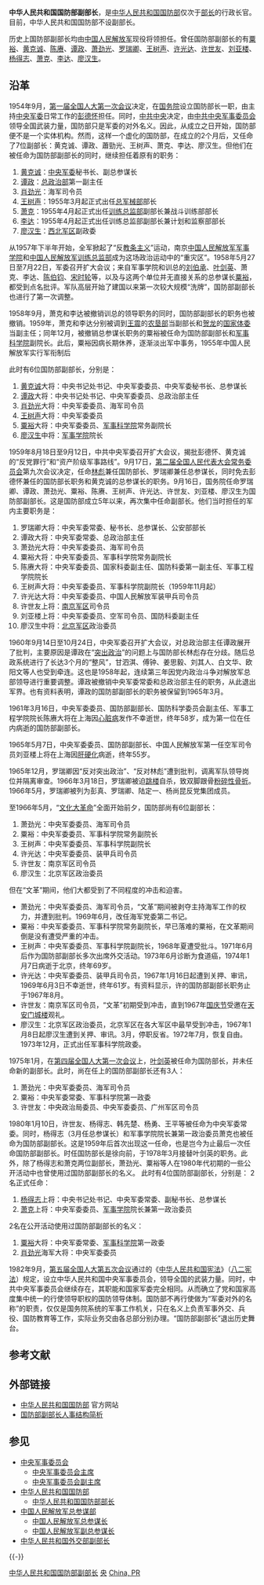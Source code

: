 {{中华人民共和国军事}}

'''中华人民共和国国防部副部长'''，是[[中华人民共和国国防部|中华人民共和国国防部]]仅次于[[中华人民共和国国防部部长|部长]]的行政长官。目前，中华人民共和国国防部不设副部长。

历史上国防部副部长均由[[中国人民解放军|中国人民解放军]]现役将领担任。曾任国防部副部长的有[[粟裕|粟裕]]、[[黄克诚|黄克诚]]、[[陈赓|陈赓]]、[[谭政|谭政]]、[[萧劲光|萧劲光]]、[[罗瑞卿|罗瑞卿]]、[[王树声|王树声]]、[[许光达|许光达]]、[[许世友|许世友]]、[[刘亚楼|刘亚楼]]、[[杨得志|杨得志]]、[[萧克|萧克]]、[[李达|李达]]、[[廖汉生|廖汉生]]。

==沿革==
1954年9月，[[第一届全国人大第一次会议|第一届全国人大第一次会议]]决定，在[[中华人民共和国国务院|国务院]]设立国防部长一职，由主持[[中央军委|中央军委]]日常工作的[[彭德怀|彭德怀]]担任。同时，[[中共中央|中共中央]]决定，由[[中共中央军事委员会|中共中央军事委员会]]领导全国武装力量，国防部只是军委的对外名义。因此，从成立之日开始，国防部便不是一个实体机构。然而，这样一个虚化的国防部，在成立的2个月后，又任命了7位副部长：黄克诚、谭政、蕭勁光、王树声、萧克、李达、廖汉生。但他们在被任命为国防部副部长的同时，继续担任着原有的职务：
# [[黄克诚|黄克诚]]：[[中央军委|中央军委]]秘书长、副总参谋长
# [[谭政|谭政]]：[[总政治部|总政治部]]第一副主任
# [[肖劲光|肖劲光]]：海军司令员
# [[王树声|王树声]]：1955年3月起正式出任[[中国人民解放军总军械部|总军械部]]部长
# [[萧克|萧克]]：1955年4月起正式出任[[中国人民解放军训练总监部|训练总监部]]副部长兼战斗训练部部长
# [[李达|李达]]：1955年4月起正式出任训练总监部副部长兼计划和监察部部长
# [[廖汉生|廖汉生]]：[[西北军区|西北军区]]副政委

从1957年下半年开始，全军掀起了“反[[教条主义|教条主义]]”运动，南京[[中国人民解放军军事学院|中国人民解放军军事学院]]和[[中国人民解放军训练总监部|中国人民解放军训练总监部]]成为这场政治运动中的“重灾区”。1958年5月27日至7月22日，军委召开扩大会议；来自军事学院和训总的[[刘伯承|刘伯承]]、[[叶剑英|叶剑英]]、萧克、李达、[[陈伯钧|陈伯钧]]、[[宋时轮|宋时轮]]等，以及与这两个单位并无直接关系的总参谋长[[粟裕|粟裕]]，都受到点名批评。军队高层开始了建国以来第一次较大规模“洗牌”，国防部副部长也进行了第一次调整。 

1958年9月，萧克和李达被撤销训总的领导职务的同时，国防部副部长的职务也被撤销。1959年，萧克和李达分别被调到[[王震|王震]]的[[农垦部|农垦部]]当副部长和[[贺龙|贺龙]]的[[国家体委|国家体委]]当副主任；同年12月，被撤销总参谋长职务的粟裕被任命为国防部副部长和[[军事科学院|军事科学院]]副院长。此后，粟裕因病长期休养，逐渐淡出军中事务，1955年中国人民解放军实行军衔制后

此时有6位国防部副部长，分别是： 
# [[黄克诚|黄克诚]]大将：中央书记处书记、中央军委委员、中央军委秘书长、总参谋长 
# [[谭政|谭政]]大将：中央书记处书记、中央军委委员、总政治部主任 
# [[肖劲光|肖劲光]]大将：中央军委委员、海军司令员 
# [[王树声|王树声]]大将：中央军委委员
# [[粟裕|粟裕]]大将：中央军委委员、[[中国人民解放军军事科学院|军事科学院]]常务副院长 
# [[廖汉生|廖汉生]]中将：[[中国人民解放军军事学院|军事学院]]院长 

1959年8月18日至9月12日，中共中央军委召开扩大会议，揭批彭德怀、黄克诚的“反党罪行”和“资产阶级军事路线”。9月17日，[[第二届全国人民代表大会常务委员会|第二届全国人民代表大会常务委员会]]第九次会议决定，任命[[林彪|林彪]]兼任国防部长、罗瑞卿兼任总参谋长，同时免去彭德怀兼任的国防部长职务和黄克诚的总参谋长的职务。9月16日，国务院任命罗瑞卿、谭政、萧劲光、粟裕、陈赓、王树声、许光达、许世友、刘亚楼、廖汉生为国防部副部长。这是国防部成立5年以来，再次集中任命副部长。他们当时担任的军内主要职务是： 
# 罗瑞卿大将：中央军委常委、秘书长、总参谋长、公安部部长
# 谭政大将：中央军委常委、总政治部主任
# 萧劲光大将：中央军委委员、海军司令员
# 粟裕大将：中央军委委员、军事科学院常务副院长
# 陈赓大将：中央军委委员、国家科委副主任、国防科委第一副主任、军事工程学院院长
# 王树声大将：中央军委委员、军事科学院副院长（1959年11月起）
# 许光达大将：中央军委委员、中国人民解放军装甲兵司令员
# 许世友上将：[[南京军区|南京军区]]司令员
# 刘亚楼上将：中央军委委员、空军司令员、国防科委副主任
# 廖汉生中将：[[北京军区|北京军区]]政治委员

1960年9月14日至10月24日，中央军委召开扩大会议，对总政治部主任谭政展开了批判，主要原因是谭政在“[[突出政治|突出政治]]”的问题上与国防部长林彪存在分歧。随后总政系统进行了长达3个月的“整风”，甘泗淇、傅钟、姜思毅、刘其人、白文华、欧阳文等人也受到牵连。这也是1958年起，连续第三年因党内政治斗争对解放军总部领导进行重要调整。谭政被撤销中央军委常委和总政治部主任的职务，从此退出军界。也有资料表明，谭政的国防部副部长的职务被保留到1965年3月。 

1961年3月16日，中央军委委员、国防部副部长、国防科学委员会副主任、军事工程学院院长陈赓大将在上海因[[心脏病|心脏病]]发作不幸逝世，终年58岁，成为第一位在任内病逝的国防部副部长。 

1965年5月7日，中央军委委员、国防部副部长、中国人民解放军第一任空军司令员刘亚楼上将在上海因[[肝硬化|肝硬化]]病逝，终年55岁。 

1965年12月，罗瑞卿因“反对突出政治”、“反对林彪”遭到批判，调离军队领导岗位并隔离审查。1966年3月18日，罗瑞卿被迫[[跳楼|跳楼]]自杀，致双脚跟骨[[粉碎性骨折|粉碎性骨折]]。1966年5月，罗瑞卿被列为彭真、罗瑞卿、陆定一、杨尚昆反党集团成员。 

至1966年5月，“[[文化大革命|文化大革命]]”全面开始前夕，国防部尚有6位副部长： 
# 萧劲光：中央军委委员、海军司令员 
# 粟裕：中央军委委员、军事科学院常务副院长 
# 王树声：中央军委委员、军事科学院副院长 
# 许光达：中央军委委员、装甲兵司令员 
# 许世友：南京军区司令员 
# 廖汉生：北京军区政治委员 

但在“文革”期间，他们大都受到了不同程度的冲击和迫害。 
* 萧劲光：中央军委委员、海军司令员，“文革”期间被剥夺主持海军工作的权力，并遭到批判。1969年6月，改任海军党委第二书记。 
* 粟裕：中央军委委员、军事科学院常务副院长，早已落难的粟裕，在文革期间倒是没有遭受严重的冲击。 
* 王树声：中央军委委员、军事科学院副院长，1968年夏遭受批斗。1971年6月后作为国防部副部长多次出席外交活动。1973年6月诊断为食道癌，1974年1月7日病逝于北京，终年69岁。 
* 许光达：中央军委委员、装甲兵司令员，1967年1月16日起遭到关押、审讯，1969年6月3日不幸逝世，终年61岁。有资料显示，许的国防部副部长职务止于1967年8月。 
* 许世友：南京军区司令员，“文革”初期受到冲击，直到1967年[[中华人民共和国国庆节|国庆节]]受邀在[[天安门城楼|天安门城楼]]观礼。 
* 廖汉生：北京军区政治委员，北京军区在各大军区中最早受到冲击，1967年1月8日起廖汉生遭到关押、审讯。3月，停职反省。1972年7月，恢复自由。1973年12月，正式出任军事科学院政委。 

1975年1月，在[[第四届全国人大第一次会议|第四届全国人大第一次会议]]上，[[叶剑英|叶剑英]]被任命为国防部长，并未任命新的副部长。此时，尚在任上的国防部副部长还有3人： 
# 萧劲光：中央军委委员、海军司令员
# 粟裕：中央军委常委、军事科学院第一政委 
# 许世友：中央政治局委员、中央军委委员、广州军区司令员

1980年1月10日，许世友、杨得志、韩先楚、杨勇、王平等被任命为中央军委常委。同时，杨得志（3月任总参谋长）和军事学院院长兼第一政治委员萧克也被任命为国防部副部长。这是1959年后首次出现这一任命，也是岂今为止最后一次任命国防部副部长。时任国防部长是徐向前，于1978年3月接替叶剑英的职务。此外，除了杨得志和萧克两位副部长，萧劲光、粟裕等人在1980年代初期的一些公开活动中也曾使用过国防部副部长的名义。 
此时有4位国防部副部长，分别是：
2名正式任命：
# [[杨得志|杨得志]]上将：中央书记处书记、中央军委常委、副秘书长、总参谋长 
# [[萧克|萧克]]上将：中央军委委员、[[中国人民解放军军事学院|军事学院]]院长兼第一政治委员 
2名在公开活动使用过国防部副部长的名义：
# [[粟裕|粟裕]]大将：中央军委常委、[[中国人民解放军军事科学院|军事科学院]]第一政委 
# [[肖劲光|肖劲光]]海军大将：中央军委委员

1982年9月，[[第五届全国人大第五次会议|第五届全国人大第五次会议]]通过的《[[中华人民共和国宪法|中华人民共和国宪法]]》（[[八二宪法|八二宪法]]）规定，设立中华人民共和国中央军事委员会，领导全国的武装力量。同时，中共中央军事委员会继续存在，其职能和国家军委完全相同。从而确立了党和国家高度集中统一的行使领导职权的国防领导体制。国防部不再行使做为“军委对外的名称”的职责，仅仅是国务院系统的军事工作机关，只在名义上负责军事外交、兵役、国防教育等工作，实际业务交由各总部分别办理。“国防部副部长”退出历史舞台。

== 参考文献 ==
{{Reflist}}

== 外部链接 ==
* [http://www.mod.gov.cn/  中华人民共和国国防部]{{Wayback|url=http://www.mod.gov.cn/ |date=20201211133955 }} 官方网站
* [http://club.xilu.com/xinguancha/msgview-950389-97936.html  国防部副部长人事结构简析]{{Wayback|url=http://club.xilu.com/xinguancha/msgview-950389-97936.html |date=20190510081834 }}

== 参见 ==
{{Portal box|中华人民共和国|军事|人物}}
* [[中央军事委员会|中央军事委员会]]
** [[中央军事委员会主席|中央军事委员会主席]]
** [[中央军事委员会副主席|中央军事委员会副主席]]
* [[中华人民共和国国防部|中华人民共和国国防部]]
** [[中华人民共和国国防部部长|中华人民共和国国防部部长]]
* [[中国人民解放军总参谋部|中国人民解放军总参谋部]]
** [[中国人民解放军总参谋长|中国人民解放军总参谋长]]
** [[中国人民解放军副总参谋长|中国人民解放军副总参谋长]]
* [[中华人民共和国外交部副部长|中华人民共和国外交部副部长]]

{{-}}
{{国务院}}

[[Category:中华人民共和国国防部副部长|]]
[[Category:省部级副职|央]]
[[Category:国防部副部长|China, PR]]
